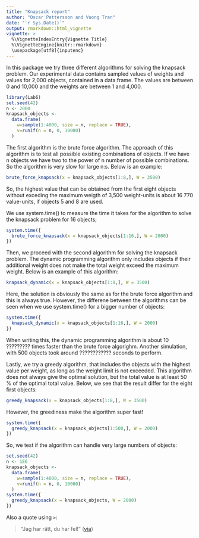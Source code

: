 ```yaml
---
title: "Knapsack report"
author: "Oscar Pettersson and Vuong Tran"
date: "`r Sys.Date()`"
output: rmarkdown::html_vignette
vignette: >
  %\VignetteIndexEntry{Vignette Title}
  %\VignetteEngine{knitr::rmarkdown}
  \usepackage[utf8]{inputenc}
---
```


In this package we try three different algorithms for solving the knapsack problem. Our experimental data contains sampled values of weights and values for 2,000 objects, contained in a data.frame. The values are between 0 and 10,000 and the weights are between 1 and 4,000.

```r
library(Lab6)
set.seed(42)
n <- 2000
knapsack_objects <-
  data.frame(
    w=sample(1:4000, size = n, replace = TRUE),
    v=runif(n = n, 0, 10000)
  )
```

The first algorithm is the brute force algorithm. The approach of this algorithm is to test all possible existing combinations of objects. If we have n objects we have two to the power of n number of possible combinations. So the algorithm is very slow for large n:s. Below is an example:

```r
brute_force_knapsack(x = knapsack_objects[1:8,], W = 3500)
```

So, the highest value that can be obtained from the first eight objects without exceding the maximum weigth of 3,500 weight-units is about 16 770 value-units, if objects 5 and 8 are used.

We use system.time() to measure the time it takes for the algorithm to solve the knapsack problem for 16 objects;


```r
system.time({
  brute_force_knapsack(x = knapsack_objects[1:16,], W = 2000)
})
```

Then, we proceed with the second algorithm for solving the knapsack problem. The dynamic programming algorithm only includes objects if their additional weight does not make the total weight exceed the maximum weight. Below is an example of this algorithm:

```r
knapsack_dynamic(x = knapsack_objects[1:8,], W = 3500)
```

Here, the solution is obviously the same as for the brute force algorithm and this is always true. However, the differene between the algorithms can be seen when we use system.time() for a bigger number of objects:


```r
system.time({
  knapsack_dynamic(x = knapsack_objects[1:16,], W = 2000)
})
```

When writing this, the dynamic programming algorithm is about 10 ????????? times faster than the brute force algorighm. Another simulation, with 500 objects took around ???????????? seconds to perform.

Lastly, we try a greedy algorithm, that includes the objects with the highest value per weight, as long as the weight limit is not exceeded. This algorithm does not always give the optimal solution, but the total value is at least 50 % of the optimal total value.
Below, we see that the result differ for the eight first objects:

```r
greedy_knapsack(x = knapsack_objects[1:8,], W = 3500)
```

However, the greediness make the algorithm super fast!

```r
system.time({
  greedy_knapsack(x = knapsack_objects[1:500,], W = 2000)
})
```

So, we test if the algorithm can handle very large numbers of objects: 

```r
set.seed(42)
n <- 1E6
knapsack_objects <-
  data.frame(
    w=sample(1:4000, size = n, replace = TRUE),
    v=runif(n = n, 0, 10000)
  )
system.time({
  greedy_knapsack(x = knapsack_objects, W = 2000)
})
```





















Also a quote using `>`:

> "Jag har rätt, du har fel!"
([via](https://twitter.com/hadleywickham/status/504368538874703872))

